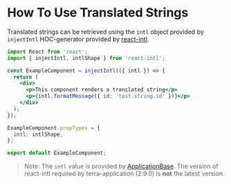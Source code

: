 # How To Use Translated Strings

Translated strings can be retrieved using the `intl` object provided by `injectIntl` HOC-generator provided by [react-intl](https://github.com/formatjs/react-intl/blob/master/docs/API.md#injectintl).

```jsx
import React from 'react';
import { injectIntl, intlShape } from 'react-intl';

const ExampleComponent = injectIntl(({ intl }) => {
  return (
    <div>
      <p>This component renders a translated string</p>
      <p>{intl.formatMessage({ id: 'test.string.id' })}</p>
    </div>
  );
});

ExampleComponent.propTypes = {
  intl: intlShape,
};

export default ExampleComponent;
```

> Note: The `intl` value is provided by [ApplicationBase](/components/terra-application/terra-application/reference/components/application-base). The version of react-intl required by terra-application (2.9.0) is **not** the latest version.
